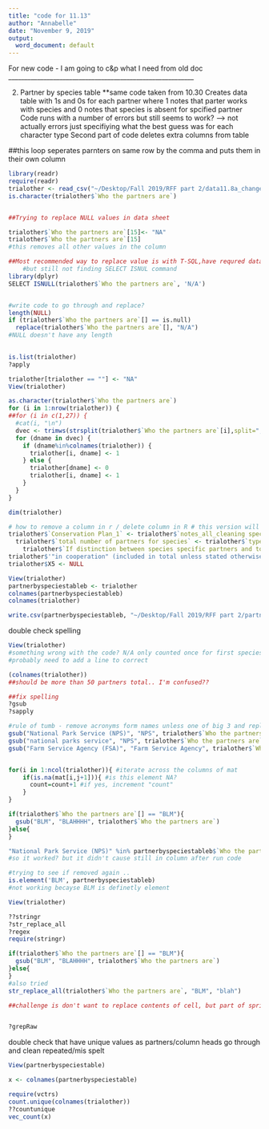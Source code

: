 ```yaml
---
title: "code for 11.13"
author: "Annabelle"
date: "November 9, 2019"
output:
  word_document: default
---
```



For new code - I am going to c&p what I need from old doc 
__________________________________________________________



2. Partner by species table **same code taken from 10.30
  Creates data table with 1s and 0s for each partner where 1 notes that parter works with species and 0 notes that species is absent for spcified partner
  Code runs with a number of errors but still seems to work? --> not actually errors just specifiying what the best guess was for each character type 
  Second part of code deletes extra columns from table 

##this loop seperates parnters on same row by the comma and puts them in their own column 

```r
library(readr)
require(readr)
trialother <- read_csv("~/Desktop/Fall 2019/RFF part 2/data11.8a_changed.csv")
is.character(trialother$`Who the partners are`)


##Trying to replace NULL values in data sheet

trialother$`Who the partners are`[15]<- "NA"
trialother$`Who the partners are`[15]
#this removes all other values in the column

##Most recommended way to replace value is with T-SQL,have requred data base for SQL 
    #but still not finding SELECT ISNUL command 
library(dplyr)
SELECT ISNULL(trialother$`Who the partners are`, 'N/A')


#write code to go through and replace? 
length(NULL)
if (trialother$`Who the partners are`[] == is.null)
  replace(trialother$`Who the partners are`[], "N/A")
#NULL doesn't have any length 

  
is.list(trialother)
?apply

trialother[trialother == ""] <- "NA"
View(trialother)

as.character(trialother$`Who the partners are`)
for (i in 1:nrow(trialother)) {
##for (i in c(1,27)) {
  #cat(i, "\n")
  dvec <- trimws(strsplit(trialother$`Who the partners are`[i],split=",")[[1]])
  for (dname in dvec) {
    if (dname%in%colnames(trialother)) {
      trialother[i, dname] <- 1              
    } else {
      trialother[dname] <- 0
      trialother[i, dname] <- 1                                     
    }
  }
}

dim(trialother)

# how to remove a column in r / delete column in R # this version will remove column in r by name 
trialother$`Conservation Plan_1` <- trialother$`notes_all_cleaning specific` <- trialother$'in cooperation (included in total unless stated otherwise) or other vague terms' <- trialother$`number of conservation agreements`<- NULL ;
  trialother$`total number of partners for species` <- trialother$`type of agreements (source of information)` <- NULL ; trialother$`List agency office (if given)`  <- trialother$`unspecified additional landowners` <- NULL ; 
    trialother$`If distinction between species specific partners and total agreement partners, list total agreement partners here` <- trialother$`note redundancy` <- NULL ; 
trialother$'"in cooperation" (included in total unless stated otherwise) or other vague terms' <- NULL
trialother$X5 <- NULL

View(trialother)
partnerbyspeciestableb <- trialother
colnames(partnerbyspeciestableb)
colnames(trialother)

write.csv(partnerbyspeciestableb, "~/Desktop/Fall 2019/RFF part 2/partnerbyspeciestableb.csv")

```





double check spelling 
```r

View(trialother)
#something wrong with the code? N/A only counted once for first species with manually entered N/A 
#probably need to add a line to correct 

(colnames(trialother))
##should be more than 50 partners total.. I'm confused?? 

##fix spelling 
?gsub
?sapply

#rule of tumb - remove acronyms form names unless one of big 3 and replace acronyms with name
gsub("National Park Service (NPS)", "NPS", trialother$`Who the partners are`)
gsub("national parks service", "NPS", trialother$`Who the partners are`)
gsub("Farm Service Agency (FSA)", "Farm Service Agency", trialother$`Who the partners are`)


for(i in 1:ncol(trialother)){ #iterate across the columns of mat
    if(is.na(mat[i,j+1])){ #is this element NA?
      count=count+1 #if yes, increment "count"
    }
}

if(trialother$`Who the partners are`[] == "BLM"){
  gsub("BLM", "BLAHHHH", trialother$`Who the partners are`)
}else{
}

"National Park Service (NPS)" %in% partnerbyspeciestableb$`Who the partners are`
#so it worked? but it didn't cause still in column after run code 

#trying to see if removed again .. 
is.element('BLM', partnerbyspeciestableb)
#not working becayse BLM is definetly element 

View(trialother)

??stringr
?str_replace_all
?regex
require(stringr)

if(trialother$`Who the partners are`[] == "BLM"){
  gsub("BLM", "BLAHHHH", trialother$`Who the partners are`)
}else{
}
#also tried 
str_replace_all(trialother$`Who the partners are`, "BLM", "blah")

##challenge is don't want to replace contents of cell, but part of spring while keeping "," and each cell is different 


?grepRaw

```





double check that have unique values as partners/column heads 
go through and clean repeated/mis spelt 
```r

View(partnerbyspeciestable)

x <- colnames(partnerbyspeciestable)

require(vctrs)
count.unique(colnames(trialother))
??countunique
vec_count(x)

```



